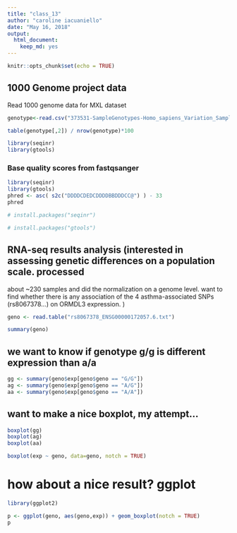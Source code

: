 ```yaml
---
title: "class_13"
author: "caroline iacuaniello"
date: "May 16, 2018"
output: 
  html_document: 
    keep_md: yes
---
```


```r
knitr::opts_chunk$set(echo = TRUE)
```
## 1000 Genome project data
Read 1000 genome data for MXL dataset
```r
genotype<-read.csv("373531-SampleGenotypes-Homo_sapiens_Variation_Sample_rs12936231.csv")
```
```r
table(genotype[,2]) / nrow(genotype)*100
```
```r
library(seqinr)
library(gtools)
```
### Base quality scores from fastqsanger
```r
library(seqinr)
library(gtools)
phred <- asc( s2c("DDDDCDEDCDDDDBBDDDCC@") ) - 33
phred 
```


```r
# install.packages("seqinr")

```

```r
# install.packages("gtools")
```
## RNA-seq results analysis (interested in assessing genetic differences on a population scale. processed
about ~230 samples and did the normalization on a genome level.  want to find
whether there is any association of the 4 asthma-associated SNPs (rs8067378…) on
ORMDL3 expression. )
```r
geno <- read.table("rs8067378_ENSG00000172057.6.txt")
```

```r
summary(geno)
```
## we want to know if genotype g/g is different expression than a/a
```r
gg <- summary(geno$exp[geno$geno == "G/G"])
ag <- summary(geno$exp[geno$geno == "A/G"])
aa <- summary(geno$exp[geno$geno == "A/A"])

```
## want to make a nice boxplot, my attempt...

```r
boxplot(gg)
boxplot(ag)
boxplot(aa)
```
```r
boxplot(exp ~ geno, data=geno, notch = TRUE)
```

# how about a nice result? ggplot
```r
library(ggplot2)

p <- ggplot(geno, aes(geno,exp)) + geom_boxplot(notch = TRUE)
p
```

